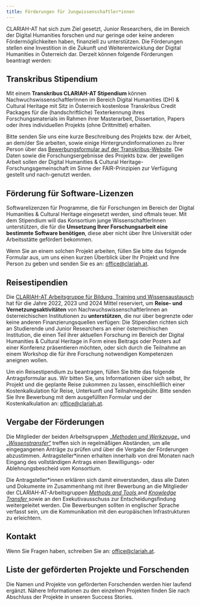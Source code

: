 ```yaml
---
title: Förderungen für Jungwissenschaftler*innen
---
```

CLARIAH-AT hat sich zum Ziel gesetzt, Junior Researchers, die im Bereich der Digital Humanities forschen und nur geringe oder keine anderen Fördermöglichkeiten haben, finanziell zu unterstützen. Die Förderungen stellen eine Investition in die Zukunft und Weiterentwicklung der Digital Humanities in Österreich dar. Derzeit können folgende Förderungen beantragt werden:

## Transkribus Stipendium

Mit einem **Transkribus CLARIAH-AT Stipendium** können NachwuchswissenschaftlerInnen im Bereich Digital Humanities (DH) & Cultural Heritage mit Sitz in Österreich kostenlose Transkribus Credit Packages für die (handschriftliche) Texterkennung ihres Forschungsmaterials im Rahmen ihrer Masterarbeit, Dissertation, Papers oder ihres individuellen Projekts (ohne Drittmittel) erhalten.

Bitte senden Sie uns eine kurze Beschreibung des Projekts bzw. der Arbeit, an dem/der Sie arbeiten, sowie einige Hintergrundinformationen zu Ihrer Person über das [Bewerbungsformular auf der Transkribus-Website](https://readcoop.eu/transkribus/scholarship/clariah/). Die Daten sowie die Forschungsergebnisse des Projekts bzw. der jeweiligen Arbeit sollen der Digital Humanities & Cultural Heritage-Forschungsgemeinschaft im Sinne der FAIR-Prinzipien zur Verfügung gestellt und nach-genutzt werden.

<LinkButton label="Bewerben Sie sich für das CLARIAH-AT Transkribus Stipendium" href="https://readcoop.eu/transkribus/scholarship/clariah/" />

## Förderung für Software-Lizenzen

Softwarelizenzen für Programme, die für Forschungen im Bereich der Digital Humanities & Cultural Heritage eingesetzt werden, sind oftmals teuer. Mit dem Stipendium will das Konsortium junge WissenschaftlerInnen unterstützen, die für die **Umsetzung Ihrer Forschungsarbeit eine bestimmte Software benötigen**, diese aber nicht über Ihre Universität oder Arbeitsstätte gefördert bekommen.

Wenn Sie an einem solchen Projekt arbeiten, füllen Sie bitte das folgende Formular aus, um uns einen kurzen Überblick über Ihr Projekt und Ihre Person zu geben und senden Sie es an: [office@clariah.at](mailto:office@clariah.at).

<DownloadButton label="Antrag für Softwarelizenzen herunterladen (Word)" href="/assets/content/de/pages/forderungen-fur-jungwissenschaftlerinnen/aktualisiert_Formular_Lizenzpool_CLARIAH_AT.docx" />

## Reisestipendien

Die [CLARIAH-AT Arbeitsgruppe für Bildung, Training und Wissensaustausch](https://clariah.at/de/die-clariah-at-arbeitsgruppen/) hat für die Jahre 2022, 2023 und 2024 Mittel reserviert, um **Reise- und Vernetzungsaktivitäten** von NachwuchswissenschaftlerInnen an österreichischen Institutionen zu **unterstützen**, die nur über begrenzte oder keine anderen Finanzierungsquellen verfügen: Die Stipendien richten sich an Studierende und Junior Researchers an einer österreichischen Institution, die einen Teil ihrer aktuellen Forschung im Bereich der Digital Humanities & Cultural Heritage in Form eines Beitrags oder Posters auf einer Konferenz präsentieren möchten, oder sich durch die Teilnahme an einem Workshop die für ihre Forschung notwendigen Kompetenzen aneignen wollen.

Um ein Reisestipendium zu beantragen, füllen Sie bitte das folgende Antragsformular aus. Wir bitten Sie, uns Informationen über sich selbst, Ihr Projekt und die geplante Reise zukommen zu lassen, einschließlich einer Kostenkalkulation für Reise, Unterkunft und Teilnahmegebühr. Bitte senden Sie Ihre Bewerbung mit dem ausgefüllten Formular und der Kostenkalkulation an: [office@clariah.at](mailto:office@clariah.at).

<DownloadButton label="Antrag für Reisestipendien herunterladen (Word)" href="/assets/content/de/pages/forderungen-fur-jungwissenschaftlerinnen/aktualisiert_CLARIAH-AT_TravelGrants.docx" />

## Vergabe der Förderungen

Die Mitglieder der beiden Arbeitsgruppen [„](https://clariah.at/de/die-clariah-at-arbeitsgruppen/)[*Methoden und Werkzeuge*](https://clariah.at/de/die-clariah-at-arbeitsgruppen/)[„](https://clariah.at/de/die-clariah-at-arbeitsgruppen/) und [„](https://clariah.at/de/die-clariah-at-arbeitsgruppen/)[*Wissenstransfer“*](https://clariah.at/de/die-clariah-at-arbeitsgruppen/) treffen sich in regelmäßigen Abständen, um alle eingegangenen Anträge zu prüfen und über die Vergabe der Förderungen abzustimmen. Antragsteller\*innen erhalten innerhalb von drei Monaten nach Eingang des vollständigen Antrags einen Bewilligungs- oder Ablehnungsbescheid vom Konsortium.

Die Antragsteller\*innen erklären sich damit einverstanden, dass alle Daten und Dokumente im Zusammenhang mit ihrer Bewerbung an die Mitglieder der CLARIAH-AT-Arbeitsgruppen [*Methods and Tools*](https://clariah.at/the-clariah-at-working-groups/)[ ](https://clariah.at/the-clariah-at-working-groups/)and [*Knowledge Transfer*](https://clariah.at/the-clariah-at-working-groups/)[ ](https://clariah.at/the-clariah-at-working-groups/)sowie an den Exekutivausschuss zur Entscheidungsfindung weitergeleitet werden. Die Bewerbungen sollten in englischer Sprache verfasst sein, um die Kommunikation mit den europäischen Infrastrukturen zu erleichtern.

## Kontakt

Wenn Sie Fragen haben, schreiben Sie an: [office@clariah.at](mailto:office@clariah.at).

## Liste der geförderten Projekte und Forschenden

Die Namen und Projekte von geförderten Forschenden werden hier laufend ergänzt. Nähere Informationen zu den einzelnen Projekten finden Sie nach Abschluss der Projekte in unseren Success Stories.
